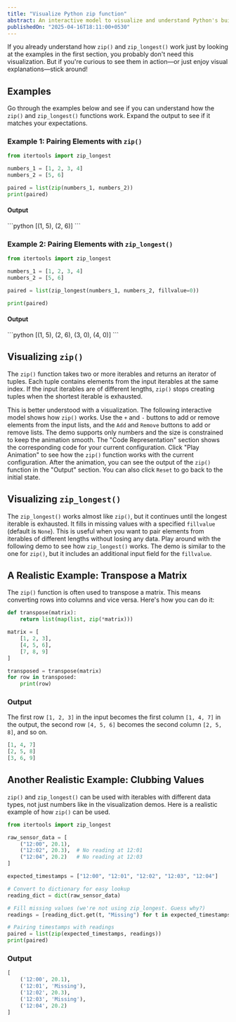 ```yaml
---
title: "Visualize Python zip function"
abstract: An interactive model to visualize and understand Python's built-in zip function
publishedOn: "2025-04-16T18:11:00+0530"
---
```


If you already understand how `zip()` and `zip_longest()` work just by looking at the examples in the first section, you probably don't need this visualization. But if you're curious to see them in action—or just enjoy visual explanations—stick around!

## Examples

Go through the examples below and see if you can understand how the `zip()` and `zip_longest()` functions work. Expand the output to see if it matches your expectations.

### Example 1: Pairing Elements with `zip()`

```python
from itertools import zip_longest

numbers_1 = [1, 2, 3, 4]
numbers_2 = [5, 6]

paired = list(zip(numbers_1, numbers_2))
print(paired)
```

#### Output

<Revealable triggerText="Reveal">
```python
[(1, 5), (2, 6)]
```
</Revealable>

### Example 2: Pairing Elements with `zip_longest()`

```python
from itertools import zip_longest

numbers_1 = [1, 2, 3, 4]
numbers_2 = [5, 6]

paired = list(zip_longest(numbers_1, numbers_2, fillvalue=0))

print(paired)
```
#### Output
<Revealable triggerText="Reveal">
```python
  [(1, 5), (2, 6), (3, 0), (4, 0)] 
```
</Revealable>

## Visualizing `zip()` 
The `zip()` function takes two or more iterables and returns an iterator of tuples. Each tuple contains elements from the input iterables at the same index. If the input iterables are of different lengths, `zip()` stops creating tuples when the shortest iterable is exhausted.

<NoMarginParagraph>This is better understood with a visualization. The following interactive model shows how `zip()` works. Use the `+` and `-` buttons to add or remove elements from the input lists, and the `Add` and `Remove` buttons to add or remove lists. The demo supports only numbers and the size is constrained to keep the animation smooth. The "Code Representation" section shows the corresponding code for your current configuration. Click "Play Animation" to see how the `zip()` function works with the current configuration. After the animation, you can see the output of the `zip()` function in the "Output" section. You can also click `Reset` to go back to the initial state.</NoMarginParagraph>
<PythonZipDemo />

## Visualizing `zip_longest()`

The `zip_longest()` works almost like `zip()`, but it continues until the longest iterable is exhausted. It fills in missing values with a specified `fillvalue` (default is `None`). This is useful when you want to pair elements from iterables of different lengths without losing any data. Play around with the following demo to see how `zip_longest()` works. The demo is similar to the one for `zip()`, but it includes an additional input field for the `fillvalue`.
<PythonZipLongDemo />


## A Realistic Example: Transpose a Matrix
The `zip()` function is often used to transpose a matrix. This means converting rows into columns and vice versa. Here's how you can do it:

```python
def transpose(matrix):
    return list(map(list, zip(*matrix)))

matrix = [
    [1, 2, 3],
    [4, 5, 6],
    [7, 8, 9]
]

transposed = transpose(matrix)
for row in transposed:
    print(row)

```

### Output

The first row `[1, 2, 3]` in the input becomes the first column `[1, 4, 7]` in the output, the second row `[4, 5, 6]` becomes the second column `[2, 5, 8]`, and so on.

```python
[1, 4, 7]
[2, 5, 8]
[3, 6, 9]
```

## Another Realistic Example: Clubbing Values

`zip()` and `zip_longest()` can be used with iterables with different data types, not just numbers like in the visualization demos. Here is a realistic example of how `zip()` can be used.

```python
from itertools import zip_longest

raw_sensor_data = [
    ("12:00", 20.1),
    ("12:02", 20.3),  # No reading at 12:01
    ("12:04", 20.2)   # No reading at 12:03
]

expected_timestamps = ["12:00", "12:01", "12:02", "12:03", "12:04"]

# Convert to dictionary for easy lookup
reading_dict = dict(raw_sensor_data)

# Fill missing values (we're not using zip_longest. Guess why?)
readings = [reading_dict.get(t, "Missing") for t in expected_timestamps]

# Pairing timestamps with readings
paired = list(zip(expected_timestamps, readings))
print(paired)
```

### Output

```python
[
    ('12:00', 20.1),
    ('12:01', 'Missing'),
    ('12:02', 20.3),
    ('12:03', 'Missing'),
    ('12:04', 20.2)
]
```
